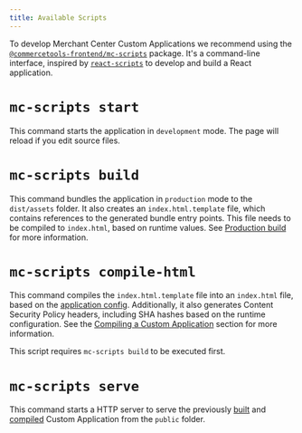```yaml
---
title: Available Scripts
---
```


To develop Merchant Center Custom Applications we recommend using the [`@commercetools-frontend/mc-scripts`](https://www.npmjs.com/package/@commercetools-frontend/mc-scripts) package.
It's a command-line interface, inspired by [`react-scripts`](https://www.npmjs.com/package/react-scripts) to develop and build a React application.

# `mc-scripts start`

This command starts the application in `development` mode. The page will reload if you edit source files.

# `mc-scripts build`

This command bundles the application in `production` mode to the `dist/assets` folder.
It also creates an `index.html.template` file, which contains references to the generated bundle entry points. This file needs to be compiled to `index.html`, based on runtime values. See [Production build](/deployment/production-build) for more information.

# `mc-scripts compile-html`

This command compiles the `index.html.template` file into an `index.html` file, based on the [application config](/development/application-config). Additionally, it also generates Content Security Policy headers, including SHA hashes based on the runtime configuration. See the [Compiling a Custom Application](/deployment/compiling-a-custom-application) section for more information.

<Info>

This script requires `mc-scripts build` to be executed first.

</Info>

# `mc-scripts serve`

This command starts a HTTP server to serve the previously [built](/deployment/production-build) and [compiled](/deployment/compiling-a-custom-application) Custom Application from the `public` folder.
